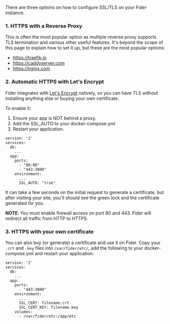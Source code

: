 There are three options on how to configure SSL/TLS on your Fider instance.

### 1. HTTPS with a Reverse Proxy

This is often the most popular option as multiple reverse proxy supports TLS termination and various other useful features.
It's beyond the scope of this page to explain how to set it up, but these are the most popular options:

- https://traefik.io
- https://caddyserver.com
- https://nginx.com

### 2. Automatic HTTPS with Let's Encrypt

Fider integrates with [Let's Encrypt](https://letsencrypt.org/) natively, so you can have TLS without installing anything else or buying your own certificate.

To enable it:

1. Ensure your app is NOT behind a proxy.
2. Add the SSL_AUTO to your docker-compose.yml
3. Restart your application.

```
version: '2'
services:
  db:
    ...
  app:
    ports:
      - "80:80"
      - "443:3000"
    environment:
      ...
      SSL_AUTO: "true"
```

It can take a few seconds on the initial request to generate a certificate, but after visiting your site, you'll should see the green lock and the certificate generated for you.

**NOTE**: You must enable firewall access on port 80 and 443. Fider will redirect all traffic from HTTP to HTTPS.

### 3. HTTPS with your own certificate

You can also buy (or generate) a certificate and use it on Fider. Copy your `.crt` and `.key` files into `/var/fider/etc/`, add the following to your docker-compose.yml and restart your application.

```
version: '2'
services:
  db:
    ...
  app:
    ports:
      - "443:3000"
    environment:
      ...
      SSL_CERT: filename.crt
      SSL_CERT_KEY: filename.key
    volumes:
      - /var/fider/etc:/app/etc
```

